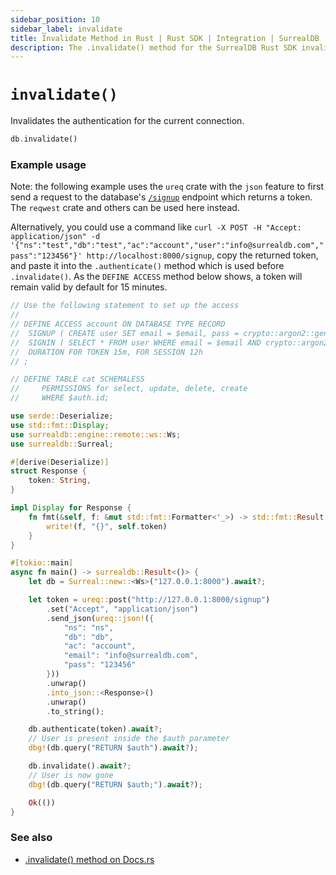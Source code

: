 ```yaml
---
sidebar_position: 10
sidebar_label: invalidate
title: Invalidate Method in Rust | Rust SDK | Integration | SurrealDB
description: The .invalidate() method for the SurrealDB Rust SDK invalidates the authentication for the current connection.
---
```


# `invalidate()`

Invalidates the authentication for the current connection.

```rust title="Method Syntax"
db.invalidate()
```

### Example usage

Note: the following example uses the `ureq` crate with the `json` feature to first send a request to the database's [`/signup`](/docs/surrealdb/integration/http#signup) endpoint which returns a token. The `reqwest` crate and others can be used here instead.

Alternatively, you could use a command like `curl -X POST -H "Accept: application/json" -d '{"ns":"test","db":"test","ac":"account","user":"info@surrealdb.com","pass":"123456"}' http://localhost:8000/signup`, copy the returned token, and paste it into the `.authenticate()` method which is used before `.invalidate()`. As the `DEFINE ACCESS` method below shows, a token will remain valid by default for 15 minutes.

```rust
// Use the following statement to set up the access
//
// DEFINE ACCESS account ON DATABASE TYPE RECORD
// 	SIGNUP ( CREATE user SET email = $email, pass = crypto::argon2::generate($pass) )
// 	SIGNIN ( SELECT * FROM user WHERE email = $email AND crypto::argon2::compare(pass, $pass) )
// 	DURATION FOR TOKEN 15m, FOR SESSION 12h
// ;

// DEFINE TABLE cat SCHEMALESS
//     PERMISSIONS for select, update, delete, create
//     WHERE $auth.id;

use serde::Deserialize;
use std::fmt::Display;
use surrealdb::engine::remote::ws::Ws;
use surrealdb::Surreal;

#[derive(Deserialize)]
struct Response {
    token: String,
}

impl Display for Response {
    fn fmt(&self, f: &mut std::fmt::Formatter<'_>) -> std::fmt::Result {
        write!(f, "{}", self.token)
    }
}

#[tokio::main]
async fn main() -> surrealdb::Result<()> {
    let db = Surreal::new::<Ws>("127.0.0.1:8000").await?;

    let token = ureq::post("http://127.0.0.1:8000/signup")
        .set("Accept", "application/json")
        .send_json(ureq::json!({
            "ns": "ns",
            "db": "db",
            "ac": "account",
            "email": "info@surrealdb.com",
            "pass": "123456"
        }))
        .unwrap()
        .into_json::<Response>()
        .unwrap()
        .to_string();

    db.authenticate(token).await?;
    // User is present inside the $auth parameter
    dbg!(db.query("RETURN $auth").await?);

    db.invalidate().await?;
    // User is now gone
    dbg!(db.query("RETURN $auth;").await?);

    Ok(())
}
```

### See also

* [.invalidate() method on Docs.rs](https://docs.rs/surrealdb/latest/surrealdb/struct.Surreal.html#method.invalidate)